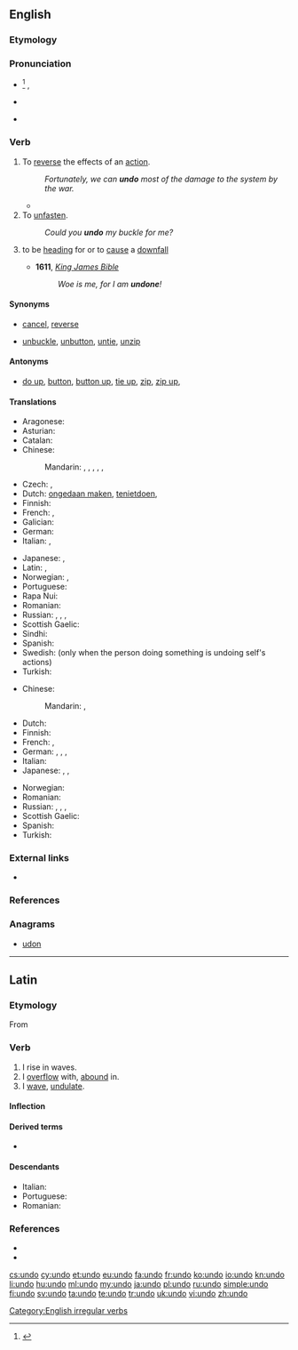 ==English==

===Etymology===
{{prefix|un|do}}

===Pronunciation===
* {{a|US|UK}}<ref>{{R:OED Online}}</ref> {{IPA|/ʌnˈduː/}}, {{X-SAMPA|/Vn"du:/}}
* {{rhymes|uː}}
* {{homophones|undue}} {{qualifier|in [[Wikipedia:Yod-dropping|yod dropping]] dialects}}

===Verb===
{{en-verb|undoes|undoing|undid|undone}}

# To [[reverse]] the effects of an [[action]].{{jump|reverse effects|s}}
#: ''Fortunately, we can '''undo''' most of the damage to the system by the war.''
#* {{quote-news
|year=2011
|date=October 15
|author=Michael Da Silva
|title=Wigan   1 - 3   Bolton
|work=BBC Sport
|url=http://news.bbc.co.uk/sport2/hi/football/eng_prem/15226200.stm
|page=
|passage=But Wigan '''undid''' their good work by conceding an avoidable second goal deep into first-half injury time.}}
# To [[unfasten]].{{jump|unfasten|a|s}}
#: ''Could you '''undo''' my buckle for me?''
# {{figuratively}} to be [[head]]ing for or to [[cause]] a [[downfall]]
#* '''1611''', ''[[w:Authorized King James Version|King James Bible]]''
#*: ''Woe is me, for I am '''undone'''!''

====Synonyms====
* {{jump|s|reverse effects|a}} [[cancel]], [[reverse]]
* {{jump|s|unfasten|a}} [[unbuckle]], [[unbutton]], [[untie]], [[unzip]]

====Antonyms====
* {{jump|a|unfasten|s}} [[do up]], [[button]], [[button up]], [[tie up]], [[zip]], [[zip up]],

====Translations====
{{trans-top|to reverse}}
* Aragonese: {{t|an|desfer}}
* Asturian: {{t|ast|desfacer}}
* Catalan: {{t+|ca|desfer}}
* Chinese:
*: Mandarin: {{t|cmn|廢棄|sc=Hani}}, {{t|cmn|废弃|tr=fèiqì|sc=Hani}}, {{qualifier|also computing}} {{t|cmn|撤銷|sc=Hani}}, {{t|cmn|撤销|tr=chèxiāo|sc=Hani}}, {{t|cmn|復原|sc=Hani}}, {{t|cmn|复原|tr=fùyuán|sc=Hani}}
* Czech: {{t-|cs|odčinit}},  {{t-|cs|navrátit}}
* Dutch: [[ongedaan maken]], [[tenietdoen]], {{t+|nl|ontdoen}}
* Finnish: {{t+|fi|kumota}}
* French: {{t+|fr|annuler}}, {{t+|fr|défaire}}
* Galician: {{t|gl|desfacer}}
* German: {{t-|de|rückgängig machen}}
* Italian: {{t+|it|annullare}},  {{t+|it|disfare}}
{{trans-mid}}
* Japanese: {{t-|ja|取り消す|tr=とりけす, torikesu|sc=Jpan}}, {{qualifier|computing}} {{t-|ja|アンドゥ|tr=andu suru|alt=アンドゥする|sc=Jpan}}
* Latin: {{t-|la|abrogo}}, {{t+|la|destruo}}
* Norwegian: {{t-|no|rette opp}}, {{t+|no|angre}}
* Portuguese: {{t+|pt|desfazer}}
* Rapa Nui: {{tø|rap|kume}}
* Romanian: {{t+|ro|desface}}
* Russian: {{t+|ru|отменять|tr=otmenjátʹ|sc=Cyrl}} {{impf}}, {{t+|ru|отменить|tr=otmenítʹ|sc=Cyrl}} {{pf.}}, {{t+|ru|возвращать|tr=vozvraščátʹ|sc=Cyrl}} {{impf}}, {{t+|ru|вернуть|tr=vernútʹ|sc=Cyrl}} {{pf.}}
* Scottish Gaelic: {{t-|gd|neo-dhèan}}
* Sindhi: {{sd-Arab|[[اڻڪرڻ]]}}
* Spanish: {{t-|es|deshacer}}
* Swedish: {{t+|sv|ångra}} (only when the person doing something is undoing self's actions)
* Turkish: {{t+|tr|geri almak}}
{{trans-bottom}}

{{trans-top|to unfasten}}
* Chinese:
*: Mandarin: {{t|cmn|解開|sc=Hani}}, {{t|cmn|解开|tr=jiěkāi|sc=Hani}}
* Dutch: {{t+|nl|losmaken}}
* Finnish: {{t+|fi|avata}}
* French: {{t+|fr|défaire}}, {{t+|fr|délier}}
* German: {{t-|de|abschnallen}}, {{t+|de|lösen}}, {{t-|de|losmachen}}, {{t+|de|öffnen}}
* Italian: {{t+|it|slacciare}}
* Japanese: {{t-|ja|はずす|tr=hazusu|sc=Jpan}}, {{t-|ja|ほどく|tr=hodoku|sc=Jpan}}, {{t-|ja|解く|tr=とく, toku|sc=Jpan}}
{{trans-mid}}
* Norwegian: {{t+|no|løsne}}
* Romanian: {{t+|ro|desface}}
* Russian: {{t+|ru|расстёгивать|tr=rasstjógivatʹ|sc=Cyrl}} {{impf}}, {{t+|ru|расстегнуть|tr=rasstegnútʹ|sc=Cyrl}} {{pf.}}, {{t+|ru|развязывать|tr=razvjázyvatʹ|sc=Cyrl}} {{impf}}, {{t+|ru|развязать|tr=razvjazátʹ|sc=Cyrl}} {{pf.}}
* Scottish Gaelic: {{t-|gd|fuasgail}}
* Spanish: {{t-|es|desatar}}
* Turkish: {{t+|tr|çözmek}}
{{trans-bottom}}

===External links===
* {{pedialite}}

===References===
<references/>

===Anagrams===
* [[udon#English|udon]]

[[Category:English irregular verbs]]

----

==Latin==

===Etymology===
From {{term|lang=la|unda||a wave}}

===Verb===
{{la-verb|undo|undō|undare|undāre|undavi|undāvī|undatum|undātum}}

# I rise in waves.
# I [[overflow]] with, [[abound]] in.
# I [[wave]], [[undulate]].

====Inflection====
{{la-conj-1st|und|undāv|undāt|22=undav|33=undat}}

====Derived terms====
* {{l|la|redundo|redundō}}

====Descendants====
* Italian: {{l|it|ondare}}
* Portuguese: {{l|pt|undar}}
* Romanian: {{l|ro|unda}}

===References===
* {{R:L&S}}
* {{R:Century 1911|redound}}

[[cs:undo]]
[[cy:undo]]
[[et:undo]]
[[eu:undo]]
[[fa:undo]]
[[fr:undo]]
[[ko:undo]]
[[io:undo]]
[[kn:undo]]
[[li:undo]]
[[hu:undo]]
[[ml:undo]]
[[my:undo]]
[[ja:undo]]
[[pl:undo]]
[[ru:undo]]
[[simple:undo]]
[[fi:undo]]
[[sv:undo]]
[[ta:undo]]
[[te:undo]]
[[tr:undo]]
[[uk:undo]]
[[vi:undo]]
[[zh:undo]]